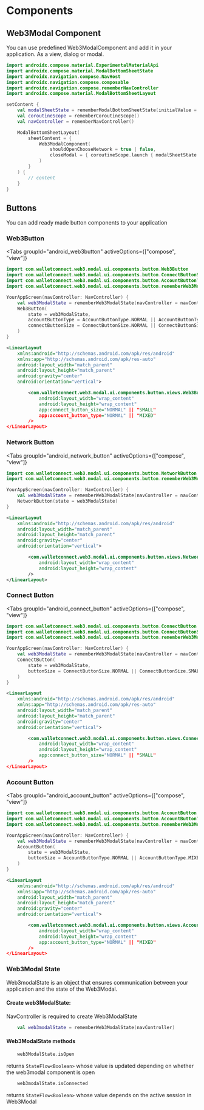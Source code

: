 
# Components

## Web3Modal Component

You can use predefined Web3ModalComponent and add it in your application. As a view, dialog or modal.

```kotlin
import androidx.compose.material.ExperimentalMaterialApi
import androidx.compose.material.ModalBottomSheetState
import androidx.navigation.compose.NavHost
import androidx.navigation.compose.composable
import androidx.navigation.compose.rememberNavController
import androidx.compose.material.ModalBottomSheetLayout

setContent {
    val modalSheetState = rememberModalBottomSheetState(initialValue = ModalBottomSheetValue.Hidden, skipHalfExpanded = true)
    val coroutineScope = rememberCoroutineScope()
    val navController = rememberNavController()

    ModalBottomSheetLayout(
        sheetContent = {
            Web3ModalComponent(
                shouldOpenChooseNetwork = true | false,
                closeModal = { coroutineScope.launch { modalSheetState.hide() }
            )
        }
    ) {
        // content
    }
}
```

## Buttons

You can add ready made button components to your application

### Web3Button

<Tabs
    groupId="android_web3button"
    activeOptions={["compose", "view"]}
>
<TabItem value="compose" label="Compose">

```kotlin
import com.walletconnect.web3.modal.ui.components.button.Web3Button
import com.walletconnect.web3.modal.ui.components.button.ConnectButtonSize
import com.walletconnect.web3.modal.ui.components.button.AccountButtonType
import com.walletconnect.web3.modal.ui.components.button.rememberWeb3ModalState

YourAppScreen(navController: NavController) {
    val web3ModalState = rememberWeb3ModalState(navController = navController)
    Web3Button(
        state = web3ModalState,
        accountButtonType = AccountButtonType.NORMAL || AccountButtonType.MIXED,
        connectButtonSize = ConnectButtonSize.NORMAL || ConnectButtonSize.SMALL
    )
}
```
</TabItem>

<TabItem value="view" label="View">

```xml
<LinearLayout
    xmlns:android="http://schemas.android.com/apk/res/android"
    xmlns:app="http://schemas.android.com/apk/res-auto"
    android:layout_width="match_parent"
    android:layout_height="match_parent"
    android:gravity="center"
    android:orientation="vertical">

        <com.walletconnect.web3.modal.ui.components.button.views.Web3Button
            android:layout_width="wrap_content"
            android:layout_height="wrap_content"
            app:connect_button_size="NORMAL" || "SMALL"
            app:account_button_type="NORMAL" || "MIXED"
        />
</LinearLayout>
```
</TabItem>
</Tabs>

### Network Button

<Tabs
    groupId="android_network_button"
    activeOptions={["compose", "view"]}
>
<TabItem value="compose" label="Compose">

```kotlin
import com.walletconnect.web3.modal.ui.components.button.NetworkButton
import com.walletconnect.web3.modal.ui.components.button.rememberWeb3ModalState

YourAppScreen(navController: NavController) {
    val web3ModalState = rememberWeb3ModalState(navController = navController)
    NetworkButton(state = web3ModalState)
}
```
</TabItem>

<TabItem value="view" label="View">

```xml
<LinearLayout
    xmlns:android="http://schemas.android.com/apk/res/android"
    android:layout_width="match_parent"
    android:layout_height="match_parent"
    android:gravity="center"
    android:orientation="vertical">

        <com.walletconnect.web3.modal.ui.components.button.views.NetworkButton
            android:layout_width="wrap_content"
            android:layout_height="wrap_content"
        />
</LinearLayout>
```
</TabItem>
</Tabs>


### Connect Button

<Tabs
    groupId="android_connect_button"
    activeOptions={["compose", "view"]}
>
<TabItem value="compose" label="Compose">

```kotlin
import com.walletconnect.web3.modal.ui.components.button.ConnectButton
import com.walletconnect.web3.modal.ui.components.button.ConnectButtonSize
import com.walletconnect.web3.modal.ui.components.button.rememberWeb3ModalState

YourAppScreen(navController: NavController) {
    val web3ModalState = rememberWeb3ModalState(navController = navController)
    ConnectButton(
        state = web3ModalState,
        buttonSize = ConnectButtonSize.NORMAL || ConnectButtonSize.SMALL
    )
}
```
</TabItem>

<TabItem value="view" label="View">

```xml
<LinearLayout
    xmlns:android="http://schemas.android.com/apk/res/android"
    xmlns:app="http://schemas.android.com/apk/res-auto"
    android:layout_width="match_parent"
    android:layout_height="match_parent"
    android:gravity="center"
    android:orientation="vertical">

        <com.walletconnect.web3.modal.ui.components.button.views.ConnectButton
            android:layout_width="wrap_content"
            android:layout_height="wrap_content"
            app:connect_button_size="NORMAL" || "SMALL"
        />
</LinearLayout>
```
</TabItem>
</Tabs>

### Account Button

<Tabs
    groupId="android_account_button"
    activeOptions={["compose", "view"]}
>
<TabItem value="compose" label="Compose">

```kotlin
import com.walletconnect.web3.modal.ui.components.button.AccountButton
import com.walletconnect.web3.modal.ui.components.button.AccountButtonType
import com.walletconnect.web3.modal.ui.components.button.rememberWeb3ModalState

YourAppScreen(navController: NavController) {
    val web3ModalState = rememberWeb3ModalState(navController = navController)
    AccountButton(
        state = web3ModalState,
        buttonSize = AccountButtonType.NORMAL || AccountButtonType.MIXED
    )
}
```
</TabItem>

<TabItem value="view" label="View">

```xml
<LinearLayout
    xmlns:android="http://schemas.android.com/apk/res/android"
    xmlns:app="http://schemas.android.com/apk/res-auto"
    android:layout_width="match_parent"
    android:layout_height="match_parent"
    android:gravity="center"
    android:orientation="vertical">

        <com.walletconnect.web3.modal.ui.components.button.views.AccountButton
            android:layout_width="wrap_content"
            android:layout_height="wrap_content"
            app:account_button_type="NORMAL" || "MIXED"
        />
</LinearLayout>
```
</TabItem>
</Tabs>

### Web3Modal State

Web3modalState is an object that ensures communication between your application and the state of the Web3Modal.

#### Create web3ModalState:

NavController is required to create Web3ModalState

```kotlin
    val web3modalState = rememberWeb3ModalState(navController)
```

#### Web3ModalState methods

```kotlin
    web3ModalState.isOpen
```

returns `StateFlow<Boolean>` whose value is updated depending on whether the web3modal component is open

```kotlin
    web3modalState.isConnected
```

returns `StateFlow<Boolean>` whose value depends on the active session in Web3Modal
